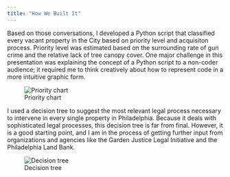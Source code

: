 ---
title: "How We Built It"
---

Based on those conversations, I developed a Python script that classified every vacant property in
the City based on priority level and acquisiton process. Priority level was estimated based on the
surrounding rate of gun crime and the relative lack of tree canopy cover. One major challenge in
this presentation was explaining the concept of a Python script to a non-coder audience; it required
me to think creatively about how to represent code in a more intuitive graphic form.

![Priority chart](graphics/priority_table.png)

I used a decision tree to suggest the most relevant
legal process necessary to intervene in every single
property in Philadelphia. Because it deals with
sophisticated legal processes, this decision tree is far
from final. However, it is a good starting point, and I
am in the process of getting further input from
organizations and agencies like the Garden Justice
Legal Initiative and the Philadelphia Land Bank.

![Decision tree](graphics/parcels_decision_tree.png)

